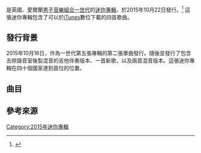 {{Infobox album
| name       = {{引书号转换|Perfect}}
<!-- 未知參數 | italic title = no -->
| type       = EP
| artist     = [[一世代|一世代]]
| cover      = 
| released   = 2015年10月22日
| recorded   = 2015
| genre      = [[Pop_music|流行]]
| length     = 13:16
| label      = [[Sony|Sony]]
| producer   = 
| prev_title = [[Four_(One_Direction_album)|Four]]
| prev_year  = 2014
| next_title = [[Made_in_the_A.M.|Made in the A.M.]]
| next_year  = 2015
}}
{{引书号转换|'''Perfect'''}}
是英國、愛爾蘭[[男子音樂組合|男子音樂組合]][[一世代|一世代]]的[[迷你專輯|迷你專輯]]，於2015年10月22日發行。<ref name=autogenerated1>{{Cite web |url=https://itunes.apple.com/es/album/perfect-ep/id1050977451?l=en |title=Perfect - EP - One Direction<!-- Bot generated title --> |accessdate=2015-11-27 |archive-date=2015-11-17 |archive-url=https://web.archive.org/web/20151117025459/https://itunes.apple.com/es/album/perfect-ep/id1050977451?l=en |dead-url=no }}</ref>
這張迷你專輯包含了可以於[[iTunes|iTunes]]數位下載的四首歌曲。

==發行背景==

2015年10月16日，{{单双书号转换|[[Perfect_(歌曲)|Perfect]]}}作為一世代第五張專輯{{引书号转换|[[Made_in_the_A.M.|Made in the A.M.]]}}的第二張單曲發行。隨後並發行了包含去除錄音室後製混音的吉他伴奏版本、一首新歌{{单双书号转换|[[Home_(歌曲)|Home]]}}，以及兩首混音版本。這張迷你專輯在四十個國家達到首位的位置。

==曲目==
{{Track listing
| title1      = Perfect
| note1       = Stripped
| length1     = 3:51

| title2      = [[Home_(歌曲)|Home]]
| length2     = 3:14

| title3      = Perfect
| note3       = [[Matoma|Matoma]] Remix
| length3     = 3:43

| title4      = Drag Me Down
| note4       = [[LunchMoney_Lewis|LunchMoney Lewis]]伴唱）（Big Payno x AFTERHRS Remix
| length4     = 3:08

}}

==參考來源==
{{Reflist}}

[[Category:2015年迷你專輯|Category:2015年迷你專輯]]